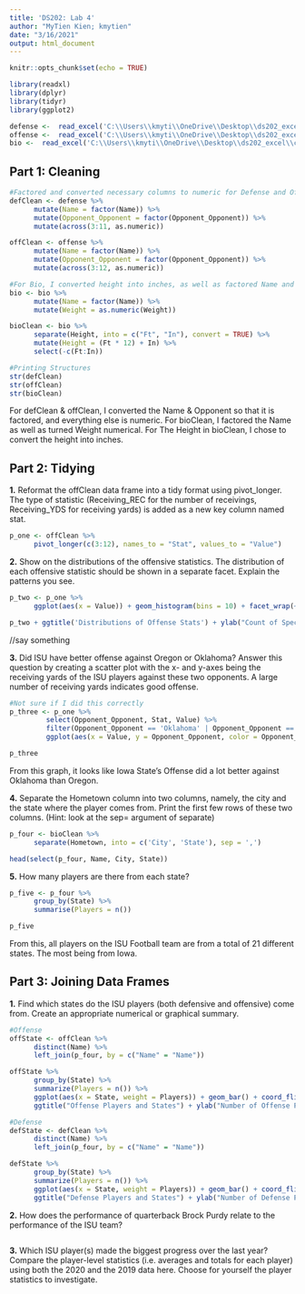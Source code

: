 ```yaml
---
title: 'DS202: Lab 4'
author: "MyTien Kien; kmytien"
date: "3/16/2021"
output: html_document
---
```


```r
knitr::opts_chunk$set(echo = TRUE)
```

```r
library(readxl)
library(dplyr)
library(tidyr)
library(ggplot2)
```

```r
defense <-  read_excel('C:\\Users\\kmyti\\OneDrive\\Desktop\\ds202_excel\\cyclonesFootball2020.xlsx', sheet='Defensive')
offense <-  read_excel('C:\\Users\\kmyti\\OneDrive\\Desktop\\ds202_excel\\cyclonesFootball2020.xlsx', sheet='Offensive')
bio <-  read_excel('C:\\Users\\kmyti\\OneDrive\\Desktop\\ds202_excel\\cyclonesFootball2020.xlsx', sheet='Biography')
```

## Part 1: Cleaning
```r
#Factored and converted necessary columns to numeric for Defense and Offense
defClean <- defense %>%
      mutate(Name = factor(Name)) %>%
      mutate(Opponent_Opponent = factor(Opponent_Opponent)) %>%
      mutate(across(3:11, as.numeric))

offClean <- offense %>%
      mutate(Name = factor(Name)) %>%
      mutate(Opponent_Opponent = factor(Opponent_Opponent)) %>%
      mutate(across(3:12, as.numeric))

#For Bio, I converted height into inches, as well as factored Name and turned Weight numeric
bio <- bio %>%
      mutate(Name = factor(Name)) %>%
      mutate(Weight = as.numeric(Weight))

bioClean <- bio %>%
      separate(Height, into = c("Ft", "In"), convert = TRUE) %>%
      mutate(Height = (Ft * 12) + In) %>%
      select(-c(Ft:In))

#Printing Structures
str(defClean)
str(offClean)
str(bioClean)
```

For defClean & offClean, I converted the Name & Opponent so that it is factored, and everything else is numeric. For bioClean, I factored the Name as well as turned Weight numerical. For The Height in bioClean, I chose to convert the height into inches.


## Part 2: Tidying
**1.** Reformat the offClean data frame into a tidy format using pivot_longer. The type of statistic (Receiving_REC for the number of receivings, Receiving_YDS for receiving yards) is added as a new key column named stat.
```r
p_one <- offClean %>%
      pivot_longer(c(3:12), names_to = "Stat", values_to = "Value")
```


**2.** Show on the distributions of the offensive statistics. The distribution of each offensive statistic should be shown in a separate facet. Explain the patterns you see.
```r
p_two <- p_one %>% 
      ggplot(aes(x = Value)) + geom_histogram(bins = 10) + facet_wrap(~Stat, scales = 'free_y')

p_two + ggtitle('Distributions of Offense Stats') + ylab("Count of Specific Offense Stat") + xlab("Value")
```

//say something


**3.** Did ISU have better offense against Oregon or Oklahoma? Answer this question by creating a scatter plot with the x- and y-axes being the receiving yards of the ISU players against these two opponents. A large number of receiving yards indicates good offense.
```r
#Not sure if I did this correctly
p_three <- p_one %>%
         select(Opponent_Opponent, Stat, Value) %>%
         filter(Opponent_Opponent == 'Oklahoma' | Opponent_Opponent == 'Oregon', Stat == 'Receiving_YDS') %>%
         ggplot(aes(x = Value, y = Opponent_Opponent, color = Opponent_Opponent)) + geom_point(position = 'jitter')

p_three
```

From this graph, it looks like Iowa State's Offense did a lot better against Oklahoma than Oregon.


**4.** Separate the Hometown column into two columns, namely, the city and the state where the player comes from. Print the first few rows of these two columns. (Hint: look at the sep= argument of separate)
```r
p_four <- bioClean %>%
      separate(Hometown, into = c('City', 'State'), sep = ',')

head(select(p_four, Name, City, State))
```


**5.** How many players are there from each state?
```r
p_five <- p_four %>%
      group_by(State) %>%
      summarise(Players = n())

p_five
```

From this, all players on the ISU Football team are from a total of 21 different states. The most being from Iowa.


## Part 3: Joining Data Frames

**1.** Find which states do the ISU players (both defensive and offensive) come from. Create an appropriate numerical or graphical summary.
```r
#Offense
offState <- offClean %>%
      distinct(Name) %>%
      left_join(p_four, by = c("Name" = "Name"))

offState %>%
      group_by(State) %>% 
      summarize(Players = n()) %>%
      ggplot(aes(x = State, weight = Players)) + geom_bar() + coord_flip() +
      ggtitle("Offense Players and States") + ylab("Number of Offense Players")
```

```r
#Defense
defState <- defClean %>%
      distinct(Name) %>%
      left_join(p_four, by = c("Name" = "Name"))

defState %>%
      group_by(State) %>% 
      summarize(Players = n()) %>%
      ggplot(aes(x = State, weight = Players)) + geom_bar() + coord_flip() +
      ggtitle("Defense Players and States") + ylab("Number of Defense Players")
```


**2.** How does the performance of quarterback Brock Purdy relate to the performance of the ISU team?
```r

```


**3.** Which ISU player(s) made the biggest progress over the last year? Compare the player-level statistics (i.e. averages and totals for each player) using both the 2020 and the 2019 data here. Choose for yourself the player statistics to investigate.
```r

```
